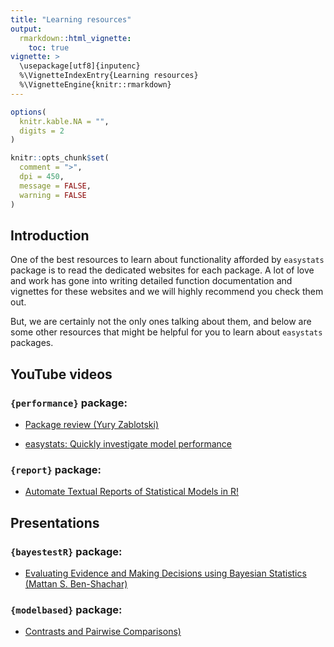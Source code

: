 ```yaml
---
title: "Learning resources"
output:
  rmarkdown::html_vignette:
    toc: true
vignette: >
  \usepackage[utf8]{inputenc}
  %\VignetteIndexEntry{Learning resources}
  %\VignetteEngine{knitr::rmarkdown}
---
```


```r
options(
  knitr.kable.NA = "",
  digits = 2
)

knitr::opts_chunk$set(
  comment = ">",
  dpi = 450,
  message = FALSE,
  warning = FALSE
)
```

## Introduction

One of the best resources to learn about functionality afforded by `easystats` package is to read the dedicated websites for each package. A lot of love and work has gone into writing detailed function documentation and vignettes for these websites and we will highly recommend you check them out.

But, we are certainly not the only ones talking about them, and below are some other resources that might be helpful for you to learn about `easystats` packages.

## YouTube videos

### `{performance}` package:

- [Package review (Yury Zablotski)](https://www.youtube.com/watch?v=EPIxQ5i5oxs)

- [easystats: Quickly investigate model performance](https://www.youtube.com/watch?v=Bi8sHIo3s1Y)

### `{report}` package:

- [Automate Textual Reports of Statistical Models in R!](https://www.youtube.com/watch?v=_ypkrGyqyZ4)


## Presentations

### `{bayestestR}` package:

 - [Evaluating Evidence and Making Decisions using Bayesian Statistics (Mattan S. Ben-Shachar)](https://mattansb.github.io/bayesian-evidence/)

### `{modelbased}` package:

 - [Contrasts and Pairwise Comparisons)](https://github.com/easystats/easystats/blob/main/presentations/modelbased_contrasts/modelbased_contrasts.pdf)

